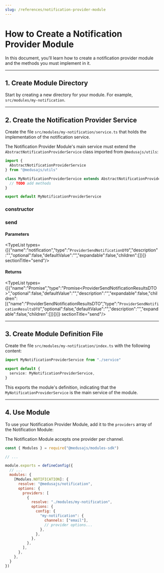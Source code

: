 ```yaml
---
slug: /references/notification-provider-module
---
```



# How to Create a Notification Provider Module

In this document, you’ll learn how to create a notification provider module and the methods you must implement in it.

---

## 1. Create Module Directory

Start by creating a new directory for your module. For example, `src/modules/my-notification`.

---

## 2. Create the Notification Provider Service

Create the file `src/modules/my-notification/service.ts` that holds the implementation of the notification service.

The Notification Provider Module's main service must extend the `AbstractNotificationProviderService` class imported from `@medusajs/utils`:

```ts title="src/modules/my-notification/service.ts"
import { 
  AbstractNotificationProviderService
} from "@medusajs/utils"

class MyNotificationProviderService extends AbstractNotificationProviderService {
  // TODO add methods
}

export default MyNotificationProviderService
```

### constructor

### send

#### Parameters

<TypeList types={[{"name":"notification","type":"`ProviderSendNotificationDTO`","description":"","optional":false,"defaultValue":"","expandable":false,"children":[]}]}  sectionTitle="send"/>

#### Returns

<TypeList types={[{"name":"Promise","type":"Promise&#60;ProviderSendNotificationResultsDTO&#62;","optional":false,"defaultValue":"","description":"","expandable":false,"children":[{"name":"ProviderSendNotificationResultsDTO","type":"`ProviderSendNotificationResultsDTO`","optional":false,"defaultValue":"","description":"","expandable":false,"children":[]}]}]}  sectionTitle="send"/>

---

## 3. Create Module Definition File

Create the file `src/modules/my-notification/index.ts` with the following content:

```ts title="src/modules/my-notification/index.ts"
import MyNotificationProviderService from "./service"

export default {
  service: MyNotificationProviderService,
}
```

This exports the module's definition, indicating that the `MyNotificationProviderService` is the main service of the module.

---

## 4. Use Module

To use your Notification Provider Module, add it to the `providers` array of the Notification Module:

<Note>

The Notification Module accepts one provider per channel.

</Note>

```js title="medusa-config.js"
const { Modules } = require("@medusajs/modules-sdk")

// ...

module.exports = defineConfig({
  // ...
  modules: {
    [Modules.NOTIFICATION]: {
      resolve: "@medusajs/notification",
      options: {
        providers: [
          {
            resolve: "./modules/my-notification",
            options: {
              config: {
                "my-notification": {
                  channels: ["email"],
                  // provider options...
                },
              },
            },
          },
        ],
      },
    },
  }
})
```
